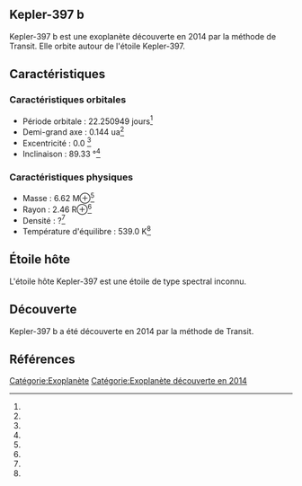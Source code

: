 == Kepler-397 b ==

{{Infobox Exoplanète
| nom = Kepler-397 b
| image = 
| légende = 
| étoile = Kepler-397
| constellation = 
| ascension_droite = 
| déclinaison = 
| distance = ?
| type_spectral = ?
| masse = 6.62 M⊕<ref></ref>
| rayon = 2.46 R⊕<ref></ref>
| densité = ?<ref></ref>
| gravité = ?<ref></ref>
| température = 539.0 K<ref></ref>
| période = 22.250949 j<ref></ref>
| demi_grand_axe = 0.144 ua<ref></ref>
| excentricité = 0.0 <ref></ref>
| inclinaison = 89.33 °<ref></ref>
| méthode_découverte = Transit
| date_découverte = 2014
| statut = Confirmée
}}

Kepler-397 b est une exoplanète découverte en 2014 par la méthode de Transit. Elle orbite autour de l'étoile Kepler-397.

== Caractéristiques ==

=== Caractéristiques orbitales ===
* Période orbitale : 22.250949 jours<ref></ref>
* Demi-grand axe : 0.144 ua<ref></ref>
* Excentricité : 0.0 <ref></ref>
* Inclinaison : 89.33 °<ref></ref>

=== Caractéristiques physiques ===
* Masse : 6.62 M⊕<ref></ref>
* Rayon : 2.46 R⊕<ref></ref>
* Densité : ?<ref></ref>
* Température d'équilibre : 539.0 K<ref></ref>

== Étoile hôte ==

{{Infobox Étoile
| nom = Kepler-397
| image = 
| légende = 
| constellation = 
| ascension_droite = 
| déclinaison = 
| distance = ?
| type_spectral = ?
| magnitude_absolue = 
| magnitude_apparente = 
| masse = ?<ref></ref>
| rayon = ?<ref></ref>
| température = ?<ref></ref>
| métallicité = ?<ref></ref>
| âge = ?<ref></ref>
}}

L'étoile hôte Kepler-397 est une étoile de type spectral inconnu.

== Découverte ==

Kepler-397 b a été découverte en 2014 par la méthode de Transit.

== Références ==
<references />

[[Catégorie:Exoplanète]]
[[Catégorie:Exoplanète découverte en 2014]]

